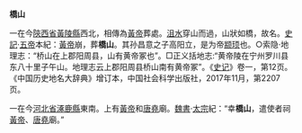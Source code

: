 '''橋山'''

一在今[[陝西省|陝西省]][[黃陵縣|黃陵縣]]西北，相傳為[[黃帝|黃帝]]葬處。[[沮水|沮水]]穿山而過，山狀如橋，故名。[[史記|史記]]·[[五帝|五帝]]本紀：[[黃帝|黃帝]]崩，葬'''橋山'''。其孙昌意之子高阳立，是为帝[[颛顼|颛顼]]也。○索隐·地理志：“桥山在上郡阳周县，山有黄帝冢也”。□正义括地志:“黄帝陵在宁州罗川县东八十里子午山。地理志云上郡阳周县桥山南有黄帝冢”。《[[史记|史记]]》卷一，第12页。
《中国历史地名大辞典》增订本，中国社会科学出版社，2017年11月，第2207页。

一在今[[河北省|河北省]][[涿鹿縣|涿鹿縣]]東南。上有[[黃帝|黃帝]]和[[唐堯|唐堯]]廟。[[魏書|魏書]]·[[拓跋嗣|太宗]]紀：“幸'''橋山'''，遣使者祠[[黃帝|黃帝]]、[[唐堯|唐堯]]廟。”
{{PRChina-geo-stub}}
